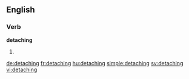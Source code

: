 ==English==

===Verb===
'''detaching'''

# {{present participle of|detach}}

[[de:detaching]]
[[fr:detaching]]
[[hu:detaching]]
[[simple:detaching]]
[[sv:detaching]]
[[vi:detaching]]